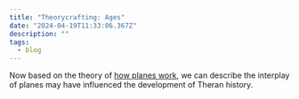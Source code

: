 ```yaml
---
title: "Theorycrafting: Ages"
date: "2024-04-19T11:33:06.367Z"
description: ""
tags:
  - blog
---
```


Now based on the theory of [how planes work](./theorycrafting-planes.mdx), we
can describe the interplay of planes may have influenced the development of
Theran history.
